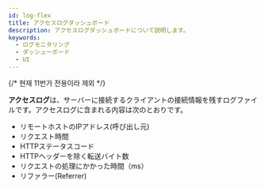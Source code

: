 ```yaml
---
id: log-flex
title: アクセスログダッシュボード
description: アクセスログダッシュボードについて説明します。
keywords:
  - ログモニタリング
  - ダッシューボード
  - UI
---
```


{/* 현재 11번가 전용이라 제외 */}

**アクセスログ**は、サーバーに接続するクライアントの接続情報を残すログファイルです。アクセスログに含まれる内容は次のとおりです。 

- リモートホストのIPアドレス(呼び出し元)
- リクエスト時間
- HTTPステータスコード
- HTTPヘッダーを除く転送バイト数
- リクエストの処理にかかった時間（ms）
- リファラー(Referrer)
